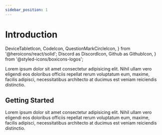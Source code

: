 ```yaml
---
sidebar_position: 1
---
```


# Introduction

  DeviceTabletIcon,
  CodeIcon,
  QuestionMarkCircleIcon,
} from '@heroicons/react/solid';
  Discord as DiscordIcon,
  Github as GithubIcon,
} from '@styled-icons/boxicons-logos';

Lorem ipsum dolor sit amet consectetur adipisicing elit. Nihil ullam vero eligendi eos doloribus officiis repellat rerum voluptatum eum, maxime, facilis adipisci, necessitatibus architecto at ducimus est veniam reiciendis distinctio.

<div className="grid xl:grid-cols-6 gap-4">

<GridLink
  to="/react/quickstart"
  Icon={DeviceTabletIcon}
  className="xl:col-span-3"
  title="Client SDKs"
  subtitle="Lorem ipsum dolor sit amet consectetur adipisicing elit."
/>

<GridLink
  to="/api"
  Icon={CodeIcon}
  className="xl:col-span-3"
  title="API Reference"
  subtitle="Lorem ipsum dolor sit amet consectetur adipisicing elit."
/>

<GridLink
  to="/api"
  Icon={QuestionMarkCircleIcon}
  title="FAQs"
  className="xl:col-span-2"
  subtitle="Lorem ipsum dolor sit amet consectetur adipisicing elit."
/>

<GridLink
  href="https://discord.com/invite/pxRcdNufvk"
  to="/api"
  Icon={DiscordIcon}
  title="Community"
  className="xl:col-span-2"
  subtitle="Lorem ipsum dolor sit amet consectetur adipisicing elit."
/>

<GridLink
  to="https://github.com/dyte-in"
  Icon={GithubIcon}
  title="Examples"
  className="xl:col-span-2"
  subtitle="Lorem ipsum dolor sit amet consectetur adipisicing elit."
/>

</div>

## Getting Started

Lorem ipsum dolor sit amet consectetur adipisicing elit. Nihil ullam vero eligendi eos doloribus officiis repellat rerum voluptatum eum, maxime, facilis adipisci, necessitatibus architecto at ducimus est veniam reiciendis distinctio.

<div className="grid xl:grid-cols-6 gap-4">

<GridLink
  to="/react/quickstart"
  Icon="/icons/react.svg"
  className="md:col-span-2"
  title="React"
  subtitle="Web"
/>

<GridLink
  to="/react/quickstart"
  Icon="/icons/js.svg"
  className="md:col-span-2"
  title="Vanilla JS"
  subtitle="Web"
/>

<GridLink
  to="/flutter/quickstart"
  Icon="/icons/flutter.svg"
  className="md:col-span-2"
  title="Flutter"
  subtitle="Android + iOS"
/>

<GridLink
  to="/react/quickstart"
  Icon="/icons/kotlin.svg"
  className="md:col-span-2"
  title="Kotlin / Java"
  subtitle="Android"
/>

<GridLink
  to="/react/quickstart"
  Icon="/icons/swift.svg"
  className="md:col-span-2"
  title="Swift / Objective C"
  subtitle="iOS"
/>

<GridLink
  to="/react/quickstart"
  Icon="/icons/react.svg"
  className="md:col-span-2"
  title="React Native"
  subtitle="Android + iOS"
/>

</div>
